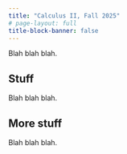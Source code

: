 ```yaml
---
title: "Calculus II, Fall 2025"
# page-layout: full
title-block-banner: false
---
```


Blah blah blah.

## Stuff

Blah blah blah.

## More stuff

Blah blah blah.